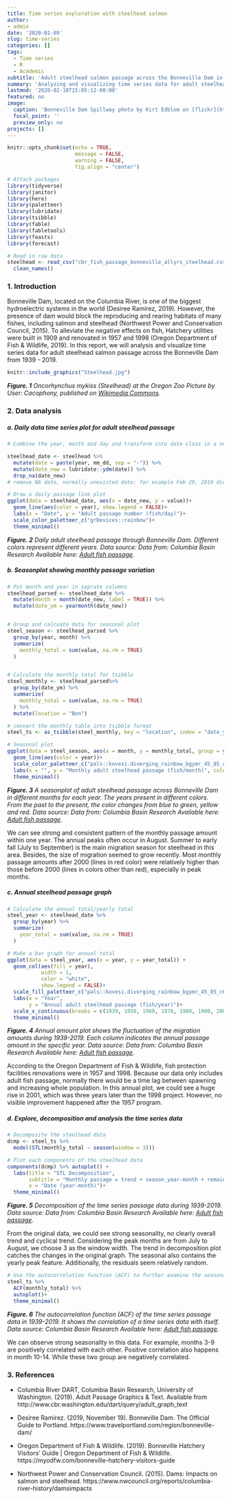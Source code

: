 ```yaml
---
title: Time series exploration with steelhead salmon
author: 
- admin
date: '2020-01-09'
slug: time-series
categories: []
tags:
  - Time series
  - R
  - Academic
subtitle: 'Adult steelhead salmon passage across the Bonneville Dam in 1939-2019'
summary: 'Analyzing and visualizing time series data for adult steelhead salmon passage across the Bonneville Dam from 1939 - 2019.'
lastmod: '2020-02-18T15:05:12-08:00'
featured: no
image:
  caption: 'Bonneville Dam Spillway photo by Kirt Edblom on [flickr](https://www.flickr.com/photos/kirt_edblom/14150670993/in/photostream/)'
  focal_point: ''
  preview_only: no
projects: []
---
```




```r
knitr::opts_chunk$set(echo = TRUE,
                      message = FALSE,
                      warning = FALSE,
                      fig.align = "center")

# Attach packages
library(tidyverse)
library(janitor)
library(here)
library(paletteer)
library(lubridate)
library(tsibble)
library(fable)
library(fabletools)
library(feasts)
library(forecast)

# Read in raw data
steelhead <- read_csv("cbr_fish_passage_bonneville_allyrs_steelhead.csv") %>% 
  clean_names()
```

### 1. Introduction

Bonneville Dam, located on the Columbia River, is one of the biggest hydroelectric systems in the world (Desiree Ramirez, 2019). However, the presence of dam would block the reproducing and rearing habitats of many fishes, including salmon and steelhead (Northwest Power and Conservation Council, 2015). To alleviate the negative effects on fish, Hatchery utilities were built in 1909 and renovated in 1957 and 1998 (Oregon Department of Fish & Wildlife, 2019). In this report, we will analysis and visualize time series data for adult steelhead salmon passage across the Bonneville Dam from 1939 - 2019.



```r
knitr::include_graphics("Steelhead.jpg")

```

***Figure. 1*** *Oncorhynchus mykiss (Steelhead) at the Oregon Zoo Picture by User: Cacophony, published on [Wikimedia Commons](https://commons.wikimedia.org/wiki/File:Steelhead.jpg).*


### 2. Data analysis

##### a. Daily data time series plot for adult steelhead passage

```r
# Combine the year, month and day and transform into date class in a new column

steelhead_date <- steelhead %>% 
  mutate(date = paste(year, mm_dd, sep = "-")) %>% 
  mutate(date_new = lubridate::ydm(date)) %>%
  drop_na(date_new) 
# remove NA date, normally unexisted date: for example Feb 29, 2019 didn't exist, it was transformed to NA

```


```r
# Draw a daily passage line plot
ggplot(data = steelhead_date, aes(x = date_new, y = value))+
  geom_line(aes(color = year), show.legend = FALSE)+
  labs(x = "Date", y = "Adult passage number (fish/day)")+
  scale_color_paletteer_c("grDevices::rainbow")+
  theme_minimal()
```


***Figure. 2*** *Daily adult steelhead passage through Bonneville Dam. Different colors represent different years. Data source: Data from: Columbia Basin Research Available here: [Adult fish passage](http://www.cbr.washington.edu/dart/query/adult_graph_text).*

##### b. Seasonplot showing monthly passage variation 

```r
# Put month and year in seprate columns
steelhead_parsed <- steelhead_date %>% 
  mutate(month = month(date_new, label = TRUE)) %>% 
  mutate(date_ym = yearmonth(date_new))


# Group and calcuate data for seasonal plot
steel_season <- steelhead_parsed %>% 
  group_by(year, month) %>% 
  summarize(
    monthly_total = sum(value, na.rm = TRUE)
  )


# Calculate the monthly total for tsibble
steel_monthly <- steelhead_parsed%>% 
  group_by(date_ym) %>% 
  summarize(
    monthly_total = sum(value, na.rm = TRUE)
  ) %>% 
  mutate(location = "Bon")

# convert the monthly table into tsibble format
steel_ts <- as_tsibble(steel_monthly, key = "location", index = "date_ym")
```

```r
# Seasonal plot
ggplot(data = steel_season, aes(x = month, y = monthly_total, group = year))+
  geom_line(aes(color = year))+
  scale_color_paletteer_c("pals::kovesi.diverging_rainbow_bgymr_45_85_c67")+
  labs(x = "", y = "Monthly adult steelhead passage (fish/month)", color = "Year")+
  theme_minimal()
```

***Figure. 3*** *A seasonplot of adult steelhead passage across Bonneville Dam in different months for each year. The years present in different colors. From the past to the present, the color changes from blue to green, yellow and red. Data source: Data from: Columbia Basin Research Available here: [Adult fish passage](http://www.cbr.washington.edu/dart/query/adult_graph_text).*

We can see strong and consistent pattern of the monthly passage amount within one year. The annual peaks often occur in August. Summer to early fall (July to September) is the main migration season for steelhead in this area. Besides, the size of migration seemed to grow recently. Most monthly passage amounts after 2000 (lines in red color) were relatively higher than those before 2000 (lines in colors other than red), especially in peak months.

##### c. Annual steelhead passage graph

```r
# Calculate the annual total/yearly total
steel_year <- steelhead_date %>% 
  group_by(year) %>% 
  summarize(
    year_total = sum(value, na.rm = TRUE)
  ) 
```


```r
# Make a bar graph for annual total
ggplot(data = steel_year, aes(x = year, y = year_total)) +
  geom_col(aes(fill = year), 
           width = 1, 
           color = "white",
           show.legend = FALSE)+
  scale_fill_paletteer_c("pals::kovesi.diverging_rainbow_bgymr_45_85_c67")+
  labs(x = "Year", 
       y = "Annual adult steelhead passage (fish/year)")+
  scale_x_continuous(breaks = c(1939, 1950, 1960, 1970, 1980, 1990, 2000, 2010, 2019))+
  theme_minimal()
```

***Figure. 4*** *Annual amount plot shows the fluctuation of the migration amounts during 1939-2019. Each column indicates the annual passage amount in the specific year. Data source: Data from: Columbia Basin Research Available here: [Adult fish passage](http://www.cbr.washington.edu/dart/query/adult_graph_text).*

According to the Oregon Department of Fish & Wildlife, fish protection facilities renovations were in 1957 and 1998. Because our data only includes adult fish passage, normally there would be a time lag between spawning and increasing whole population. In this annual plot, we could see a huge rise in 2001, which was three years later than the 1998 project. However, no visible improvement happened after the 1957 program.

##### d. Explore, decomposition and analysis the time series data

```r
# Decomposite the steelhead data
dcmp <- steel_ts %>% 
  model(STL(monthly_total ~ season(window = 3)))

# Plot each components of the steelhead data
components(dcmp) %>% autoplot() +
  labs(title = "STL Decomposition",
       subtitle = "Monthly passage = trend + season_year-month + remainder",
       x = "Date (year-month)")+
  theme_minimal()
```

***Figure. 5*** *Decomposition of the time series passage data during 1939-2019. Data source: Data from: Columbia Basin Research Available here: [Adult fish passage](http://www.cbr.washington.edu/dart/query/adult_graph_text).*

From the original data, we could see strong seasonality, no clearly overall trend and cyclical trend. Considering the peak months are from July to August, we choose 3 as the window width. The trend in decomposition plot catches the changes in the original graph. The seasonal also contains the yearly peak feature. Additionally, the residuals seem relatively random.

```r
# Use the autocorrelation function (ACF) to further examine the seasonality
steel_ts %>% 
  ACF(monthly_total) %>% 
  autoplot()+
  theme_minimal()
```

***Figure. 6*** *The autocorrelation function (ACF) of the time series passage data in 1939-2019. It shows the correlation of a time series data with itself. Data source: Columbia Basin Research Available here: [Adult fish passage](http://www.cbr.washington.edu/dart/query/adult_graph_text).*

We can observe strong seasonality in this data. For example, months 3-9 are positively correlated with each other. Positive correlation also happens in month 10-14. While these two group are negatively correlated.


### 3. References

- Columbia River DART, Columbia Basin Research, University of Washington. (2019). Adult Passage Graphics & Text. Available from http://www.cbr.washington.edu/dart/query/adult_graph_text

- Desiree Ramirez. (2019, November 19). Bonneville Dam. The Official Guide to Portland. https://www.travelportland.com/region/bonneville-dam/

- Oregon Department of Fish & Wildlife. (2019). Bonneville Hatchery Visitors’ Guide | Oregon Department of Fish & Wildlife. https://myodfw.com/bonneville-hatchery-visitors-guide

- Northwest Power and Conservation Council. (2015). Dams: Impacts on salmon and steelhead. https://www.nwcouncil.org/reports/columbia-river-history/damsimpacts
